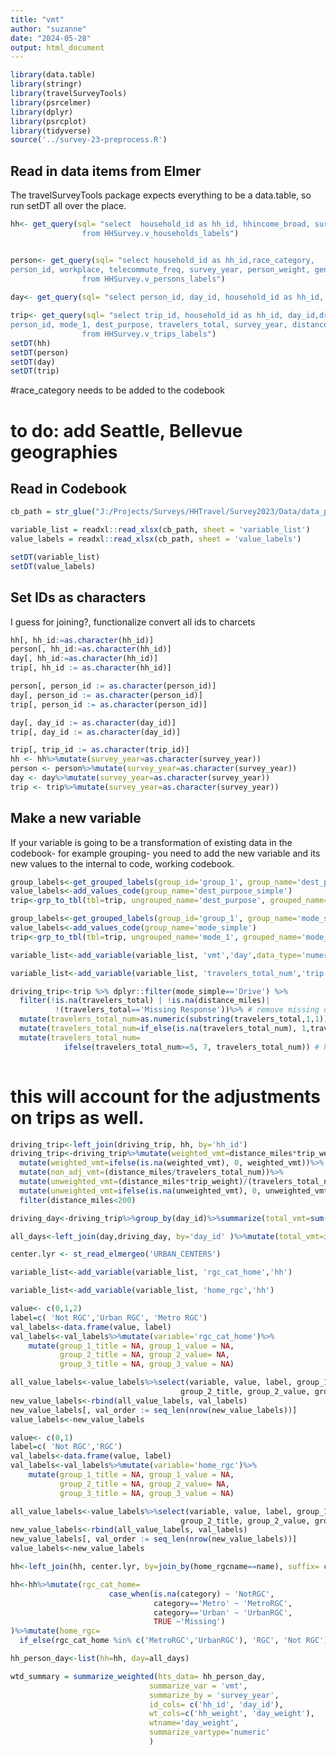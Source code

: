 ```yaml
---
title: "vmt"
author: "suzanne"
date: "2024-05-28"
output: html_document
---
```


```r
library(data.table)
library(stringr)
library(travelSurveyTools)
library(psrcelmer)
library(dplyr)
library(psrcplot)
library(tidyverse)
source('../survey-23-preprocess.R')
```



## Read in data items from Elmer

The travelSurveyTools package expects everything to be a data.table, so run setDT all over the place.


```r
hh<- get_query(sql= "select  household_id as hh_id, hhincome_broad, survey_year, hh_weight,home_rgcname
                from HHSurvey.v_households_labels")


person<- get_query(sql= "select household_id as hh_id,race_category, 
person_id, workplace, telecommute_freq, survey_year, person_weight, gender, age, industry,office_available, commute_freq, employment
                from HHSurvey.v_persons_labels")
                
day<- get_query(sql= "select person_id, day_id, household_id as hh_id, telework_time, day_weight , survey_year from HHSurvey.v_days_labels")

trip<- get_query(sql= "select trip_id, household_id as hh_id, day_id,driver,
person_id, mode_1, dest_purpose, travelers_total, survey_year, distance_miles,trip_weight 
                from HHSurvey.v_trips_labels")
setDT(hh)
setDT(person)
setDT(day)
setDT(trip)
```
#race_category needs to be added to the codebook

# to do: add Seattle, Bellevue geographies

## Read in Codebook
```r
cb_path = str_glue("J:/Projects/Surveys/HHTravel/Survey2023/Data/data_published/PSRC_Codebook_2023_v1.xlsx")

variable_list = readxl::read_xlsx(cb_path, sheet = 'variable_list')
value_labels = readxl::read_xlsx(cb_path, sheet = 'value_labels')

setDT(variable_list)
setDT(value_labels)
```


## Set IDs as characters
I guess for joining?, functionalize convert all ids to charcets
```r

hh[, hh_id:=as.character(hh_id)]
person[, hh_id:=as.character(hh_id)]
day[, hh_id:=as.character(hh_id)]
trip[, hh_id := as.character(hh_id)]

person[, person_id := as.character(person_id)]
day[, person_id := as.character(person_id)]
trip[, person_id := as.character(person_id)]

day[, day_id := as.character(day_id)]
trip[, day_id := as.character(day_id)]

trip[, trip_id := as.character(trip_id)]
hh <- hh%>%mutate(survey_year=as.character(survey_year))
person <- person%>%mutate(survey_year=as.character(survey_year))
day <- day%>%mutate(survey_year=as.character(survey_year))
trip <- trip%>%mutate(survey_year=as.character(survey_year))
```

## Make a new variable

If your variable is going to be a transformation of existing data in the codebook- for example grouping- you need to add the new variable and its new values to the internal to code, working codebook.


```r
group_labels<-get_grouped_labels(group_id='group_1', group_name='dest_purpose_simple')
value_labels<-add_values_code(group_name='dest_purpose_simple')
trip<-grp_to_tbl(tbl=trip, ungrouped_name='dest_purpose', grouped_name='dest_purpose_simple')
```


```r
group_labels<-get_grouped_labels(group_id='group_1', group_name='mode_simple')
value_labels<-add_values_code(group_name='mode_simple')
trip<-grp_to_tbl(tbl=trip, ungrouped_name='mode_1', grouped_name='mode_simple')
```

```r
variable_list<-add_variable(variable_list, 'vmt','day',data_type='numeric')
```


```r
variable_list<-add_variable(variable_list, 'travelers_total_num','trip',data_type='numeric')
```



```r

driving_trip<-trip %>% dplyr::filter(mode_simple=='Drive') %>%
  filter(!is.na(travelers_total) | !is.na(distance_miles)| 
          !(travelers_total=='Missing Response'))%>% # remove missing data
  mutate(travelers_total_num=as.numeric(substring(travelers_total,1,1)))%>%
  mutate(travelers_total_num=if_else(is.na(travelers_total_num), 1,travelers_total_num))%>%
  mutate(travelers_total_num=
            ifelse(travelers_total_num>=5, 7, travelers_total_num)) # have to make some assumption for 5+
           


```

# this will account for the adjustments on trips as well.

```r
driving_trip<-left_join(driving_trip, hh, by='hh_id')
driving_trip<-driving_trip%>%mutate(weighted_vmt=distance_miles*trip_weight/travelers_total_num)%>%
  mutate(weighted_vmt=ifelse(is.na(weighted_vmt), 0, weighted_vmt))%>%
  mutate(non_adj_vmt=(distance_miles/travelers_total_num))%>%
  mutate(unweighted_vmt=(distance_miles*trip_weight)/(travelers_total_num*hh_weight))%>%
  mutate(unweighted_vmt=ifelse(is.na(unweighted_vmt), 0, unweighted_vmt))%>%
  filter(distance_miles<200)

```

```r
driving_day<-driving_trip%>%group_by(day_id)%>%summarize(total_vmt=sum(weighted_vmt), vmt_est_day=sum(unweighted_vmt))
```




```r
all_days<-left_join(day,driving_day, by='day_id' )%>%mutate(total_vmt=if_else(is.na(total_vmt), 0, total_vmt))%>%mutate(vmt=if_else(is.na(vmt_est_day), 0, vmt_est_day))%>%filter(day_weight!=0)
```


```r
center.lyr <- st_read_elmergeo('URBAN_CENTERS')
```

```r
variable_list<-add_variable(variable_list, 'rgc_cat_home','hh')
```

```r
variable_list<-add_variable(variable_list, 'home_rgc','hh')
```

```r

value<- c(0,1,2)
label=c( 'Not RGC','Urban RGC', 'Metro RGC')
val_labels<-data.frame(value, label)
val_labels<-val_labels%>%mutate(variable='rgc_cat_home')%>%
    mutate(group_1_title = NA, group_1_value = NA,
           group_2_title = NA, group_2_value= NA,
           group_3_title = NA, group_3_value = NA)

all_value_labels<-value_labels%>%select(variable, value, label, group_1_title, group_1_value,
                                      group_2_title, group_2_value, group_3_title, group_3_value)
new_value_labels<-rbind(all_value_labels, val_labels)
new_value_labels[, val_order := seq_len(nrow(new_value_labels))]
value_labels<-new_value_labels  
```

```r

value<- c(0,1)
label=c( 'Not RGC','RGC')
val_labels<-data.frame(value, label)
val_labels<-val_labels%>%mutate(variable='home_rgc')%>%
    mutate(group_1_title = NA, group_1_value = NA,
           group_2_title = NA, group_2_value= NA,
           group_3_title = NA, group_3_value = NA)

all_value_labels<-value_labels%>%select(variable, value, label, group_1_title, group_1_value,
                                      group_2_title, group_2_value, group_3_title, group_3_value)
new_value_labels<-rbind(all_value_labels, val_labels)
new_value_labels[, val_order := seq_len(nrow(new_value_labels))]
value_labels<-new_value_labels  
```

```r
hh<-left_join(hh, center.lyr, by=join_by(home_rgcname==name), suffix= c("", '.origin'))
```

```r
hh<-hh%>%mutate(rgc_cat_home= 
                      case_when(is.na(category) ~ 'NotRGC',
                                category=='Metro' ~ 'MetroRGC',
                                category=='Urban' ~ 'UrbanRGC',
                                TRUE ~'Missing')
)%>%mutate(home_rgc=
  if_else(rgc_cat_home %in% c('MetroRGC','UrbanRGC'), 'RGC', 'Not RGC'))
```


                    






```r
hh_person_day<-list(hh=hh, day=all_days)

```

```r
wtd_summary = summarize_weighted(hts_data= hh_person_day,
                               summarize_var = 'vmt',
                               summarize_by = 'survey_year',
                               id_cols= c('hh_id', 'day_id'),
                               wt_cols=c('hh_weight', 'day_weight'),
                               wtname='day_weight',
                               summarize_vartype='numeric'
                               )
```


